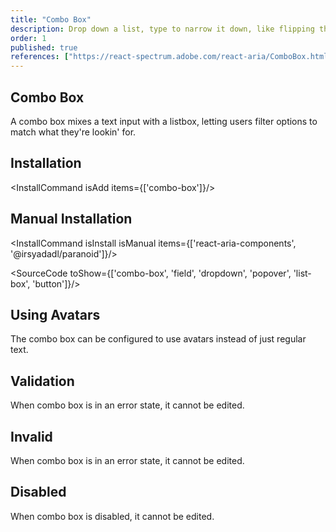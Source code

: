 ```yaml
---
title: "Combo Box"
description: Drop down a list, type to narrow it down, like flipping through a phone book with a quick finder tool.
order: 1
published: true
references: ["https://react-spectrum.adobe.com/react-aria/ComboBox.html#props"]
---
```


## Combo Box

A combo box mixes a text input with a listbox, letting users filter options to match what they're lookin' for.
<How minW72 toUse="pickers/combo-box-demo" />

## Installation
<InstallCommand isAdd items={['combo-box']}/>

## Manual Installation

<InstallCommand isInstall isManual items={['react-aria-components', '@irsyadadl/paranoid']}/>

<SourceCode toShow={['combo-box', 'field', 'dropdown', 'popover', 'list-box', 'button']}/>
## Using Avatars

The combo box can be configured to use avatars instead of just regular text.
<How minW72 toUse="pickers/combo-box-avatar-demo" />

## Validation
When combo box is in an error state, it cannot be edited.
<How minW72 toUse="pickers/combo-box-validation-demo" />

## Invalid
When combo box is in an error state, it cannot be edited.
<How minW72 toUse="pickers/combo-box-invalid-demo" />

## Disabled
When combo box is disabled, it cannot be edited.
<How minW72 toUse="pickers/combo-box-disabled-demo" />
